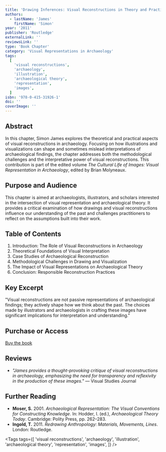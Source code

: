 ```yaml
---
title: 'Drawing Inferences: Visual Reconstructions in Theory and Practice'
authors:
  - lastName: 'James'
    firstName: 'Simon'
year: '2011'
publisher: 'Routledge'
externalLink: ''
reviewsLink: ''
type: 'Book Chapter'
category: 'Visual Representations in Archaeology'
tags:
  [
    'visual reconstructions',
    'archaeology',
    'illustration',
    'archaeological theory',
    'representation',
    'images',
  ]
isbn: '978-0-415-31926-1'
doi: ''
coverImage: ''
---
```


## Abstract

In this chapter, Simon James explores the theoretical and practical aspects of visual reconstructions in archaeology. Focusing on how illustrations and visualizations can shape and sometimes mislead interpretations of archaeological findings, the chapter addresses both the methodological challenges and the interpretative power of visual reconstructions. This contribution is part of the edited volume _The Cultural Life of Images: Visual Representation in Archaeology_, edited by Brian Molyneaux.

## Purpose and Audience

This chapter is aimed at archaeologists, illustrators, and scholars interested in the intersection of visual representation and archaeological theory. It provides a critical examination of how drawings and visual reconstructions influence our understanding of the past and challenges practitioners to reflect on the assumptions built into their work.

## Table of Contents

1. Introduction: The Role of Visual Reconstructions in Archaeology
2. Theoretical Foundations of Visual Interpretation
3. Case Studies of Archaeological Reconstruction
4. Methodological Challenges in Drawing and Visualization
5. The Impact of Visual Representations on Archaeological Theory
6. Conclusion: Responsible Reconstruction Practices

## Key Excerpt

"Visual reconstructions are not passive representations of archaeological findings; they actively shape how we think about the past. The choices made by illustrators and archaeologists in crafting these images have significant implications for interpretation and understanding."

## Purchase or Access

[Buy the book](https://www.routledge.com/The-Cultural-Life-of-Images-Visual-Representation-in-Archaeology/Molyneaux/p/book/9780415319267)

## Reviews

- _"James provides a thought-provoking critique of visual reconstructions in archaeology, emphasizing the need for transparency and reflexivity in the production of these images."_ — Visual Studies Journal

## Further Reading

- **Moser, S.** 2001. _Archaeological Representation: The Visual Conventions for Constructing Knowledge_. In: Hodder, I. (ed.), _Archaeological Theory Today_. Cambridge: Polity Press, pp. 262–283.
- **Ingold, T.** 2011. _Redrawing Anthropology: Materials, Movements, Lines_. London: Routledge.

<Tags
  tags={[
    'visual reconstructions',
    'archaeology',
    'illustration',
    'archaeological theory',
    'representation',
    'images',
  ]}
/>
